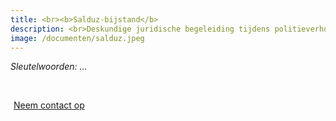 ```yaml
---
title: <br><b>Salduz-bijstand</b>
description: <br>Deskundige juridische begeleiding tijdens politieverhoren en andere momenten van voorhechtenis, om ervoor te zorgen dat de rechten van verdachten op elk moment worden gerespecteerd en beschermd.
image: /documenten/salduz.jpeg
---
```


*Sleutelwoorden: ...*

<br>

```{=html}
<div style = "margin: 0px; text-align: left;">
<a class="btn btn-primary" href="/contact.qmd" role="button" style="padding: 5px 5px; text-transform: none;">Neem contact op</a>
</div>
```